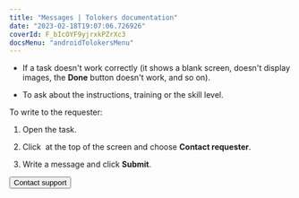 ```yaml
---
title: "Messages | Tolokers documentation"
date: "2023-02-18T19:07:06.726926"
coverId: F_bIcOYF9yjrxkPZrXc3
docsMenu: "androidTolokersMenu"
---
```



<MessagesContent/>

- If a task doesn't work correctly (it shows a blank screen, doesn't display images, the **Done** button doesn't work, and so on).

- To ask about the instructions, training or the skill level.

To write to the requester:

1. Open the task.

1. Click <img src="https://tlkfrontprod.azureedge.net/portal-production/static/uploaded/images/1676733319521/1676733319521_original_svg.svg" alt="" /> at the top of the screen and choose **Contact requester**.

1. Write a message and click **Submit**.

<Button view="defaultInverse" size="l" type="link" url="../troubleshooting/support?form-source=messages">Contact support</Button>

